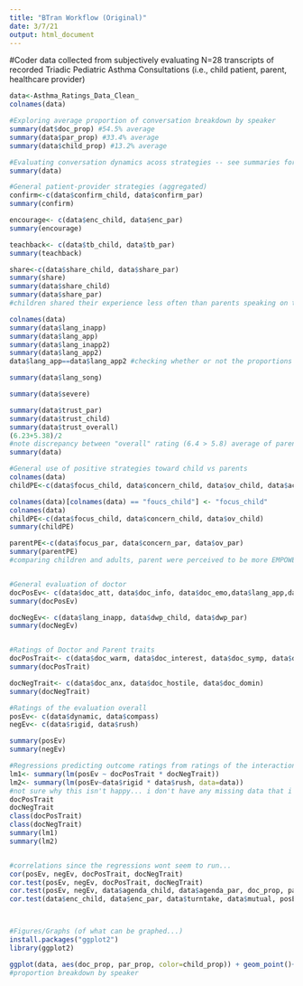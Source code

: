 ```yaml
---
title: "BTran Workflow (Original)"
date: 3/7/21
output: html_document
---
```

#Coder data collected from subjectively evaluating N=28 transcripts of recorded Triadic Pediatric Asthma Consultations (i.e., child patient, parent, healthcare provider)

```r
data<-Asthma_Ratings_Data_Clean_
colnames(data)

#Exploring average proportion of conversation breakdown by speaker
summary(dat$doc_prop) #54.5% average
summary(data$par_prop) #33.4% average
summary(data$child_prop) #13.2% average

#Evaluating conversation dynamics acoss strategies -- see summaries for each variable type
summary(data)

#General patient-provider strategies (aggregated)
confirm<-c(data$confirm_child, data$confirm_par)
summary(confirm)

encourage<- c(data$enc_child, data$enc_par)
summary(encourage)

teachback<- c(data$tb_child, data$tb_par)
summary(teachback)

share<-c(data$share_child, data$share_par)
summary(share)
summary(data$share_child) 
summary(data$share_par)
#children shared their experience less often than parents speaking on their behalf about their illness condition

colnames(data)
summary(data$lang_inapp)
summary(data$lang_app)
summary(data$lang_inapp2)
summary(data$lang_app2)
data$lang_app==data$lang_app2 #checking whether or not the proportions reported match across rater's own subjective evaluations (at start and end of the coding survey) -- suggests there may be some noise in the data, as the means tend to get higher in ratings at start vs after reviewing the transcript more closely

summary(data$lang_song)

summary(data$severe)

summary(data$trust_par)
summary(data$trust_child)
summary(data$trust_overall)
(6.23+5.38)/2
#note discrepancy between "overall" rating (6.4 > 5.8) average of parent and child average scores.
summary(data)

#General use of positive strategies toward child vs parents
colnames(data)
childPE<-c(data$focus_child, data$concern_child, data$ov_child, data$ac_child)

colnames(data)[colnames(data) == "foucs_child"] <- "focus_child"
colnames(data)
childPE<-c(data$focus_child, data$concern_child, data$ov_child)
summary(childPE)

parentPE<-c(data$focus_par, data$concern_par, data$ov_par)
summary(parentPE)
#comparing children and adults, parent were perceived to be more EMPOWERED by the physicians' efforts during the interaction


#General evaluation of doctor
docPosEv<- c(data$doc_att, data$doc_info, data$doc_emo,data$lang_app,data$lang_app2, data$ac_child, data$ac_par)
summary(docPosEv)

docNegEv<- c(data$lang_inapp, data$dwp_child, data$dwp_par)
summary(docNegEv)


#Ratings of Doctor and Parent traits
docPosTrait<- c(data$doc_warm, data$doc_interest, data$doc_symp, data$doc_profess, data$doc_comp, data$doc_satis, data$doc_gen)
summary(docPosTrait)

docNegTrait<- c(data$doc_anx, data$doc_hostile, data$doc_domin)
summary(docNegTrait)

#Ratings of the evaluation overall
posEv<- c(data$dynamic, data$compass)
negEv<- c(data$rigid, data$rush)

summary(posEv)
summary(negEv)

#Regressions predicting outcome ratings from ratings of the interaction
lm1<- summary(lm(posEv ~ docPosTrait * docNegTrait))
lm2<- summary(lm(posEv~data$rigid * data$rush, data=data))
#not sure why this isn't happy... i don't have any missing data that i'm aware of.
docPosTrait
docNegTrait
class(docPosTrait)
class(docNegTrait)
summary(lm1)
summary(lm2)


#correlations since the regressions wont seem to run...
cor(posEv, negEv, docPosTrait, docNegTrait)
cor.test(posEv, negEv, docPosTrait, docNegTrait)
cor.test(posEv, negEv, data$agenda_child, data$agenda_par, doc_prop, par_prop, child_prop)
cor.test(data$enc_child, data$enc_par, data$turntake, data$mutual, posEv, negEv)



#Figures/Graphs (of what can be graphed...)
install.packages("ggplot2")
library(ggplot2)

ggplot(data, aes(doc_prop, par_prop, color=child_prop)) + geom_point()+geom_smooth(method="lm")
#proportion breakdown by speaker

```



